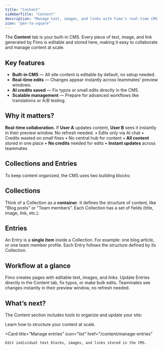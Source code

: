 ```yaml
---
title: "Content"
sidebarTitle: "Content"
description: "Manage text, images, and links with Fimo’s real-time CMS."
icon: "pen-to-square"
---
```


The **Content** tab is your built-in CMS. Every piece of text, image, and link generated by Fimo is editable and stored here, making it easy to collaborate and manage content at scale.

## Key features

- **Built-in CMS** — All site content is editable by default, no setup needed.  
- **Real-time edits** — Changes appear instantly across teammates’ preview windows.  
- **AI credits saved** — Fix typos or small edits directly in the CMS.  
- **Scalable management** — Prepare for advanced workflows like translations or A/B testing.  

## Why it matters?

<Tip>
<strong>Real-time collaboration.</strong> If <strong>User A</strong> updates content, <strong>User B</strong> sees it instantly in their preview window. No refresh needed.
</Tip>

<Columns cols={2}>
  <Card title="Without a CMS" icon="ban">
    • Edits only via AI chat  
    • Credits wasted on small fixes  
    • No central hub for content  
  </Card>

  <Card title="With Fimo CMS" icon="check">
    • <strong>All content</strong> stored in one place  
    • <strong>No credits</strong> needed for edits  
    • <strong>Instant updates</strong> across teammates  
  </Card>
</Columns>

## Collections and Entries

To keep content organized, the CMS uses two building blocks:

## <Icon icon="folder-open"/> Collections  
Think of a Collection as a **container**. It defines the structure of content, like "Blog posts" or "Team members". Each Collection has a set of fields (title, image, link, etc.).

## <Icon icon="list"/> Entries  
An Entry is a **single item** inside a Collection. For example: one blog article, or one team member profile. Each Entry follows the structure defined by its Collection.

## Workflow at a glance

<Steps>
  <Step title="Generate your site with AI">
    Fimo creates pages with editable text, images, and links.
  </Step>
  <Step title="Manage content in the CMS">
    Update Entries directly in the Content tab, fix typos, or make bulk edits.
  </Step>
  <Step title="Collaborate in real time">
    Teammates see changes instantly in their preview window, no refresh needed.
  </Step>
</Steps>

## What’s next?

The Content section includes tools to organize and update your site:

<Columns cols={2}>
  <Card
    title="Manage collections"
    icon="folder-open"
    href="/content/manage-collections"
  >
    Learn how to structure your content at scale.
  </Card>

  <Card
    title="Manage entries"
    icon="list"
    href="/content/manage-entries"
  >
    Edit individual text blocks, images, and links stored in the CMS.
  </Card>
</Columns>
